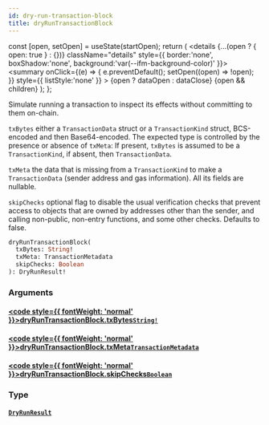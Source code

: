```yaml
---
id: dry-run-transaction-block
title: dryRunTransactionBlock
---
```









  const [open, setOpen] = useState(startOpen);
  return (
    <details {...(open ? { open: true } : {})} className="details" style={{ border:'none', boxShadow:'none', background:'var(--ifm-background-color)' }}>
      <summary
        onClick={(e) => {
          e.preventDefault();
          setOpen((open) => !open);
        }}
        style={{ listStyle:'none' }}
      >
      {open ? dataOpen : dataClose}
      </summary>
      {open && children}
    </details>
  );
};








Simulate running a transaction to inspect its effects without
committing to them on-chain.

`txBytes` either a `TransactionData` struct or a `TransactionKind`
struct, BCS-encoded and then Base64-encoded.  The expected
type is controlled by the presence or absence of `txMeta`: If
present, `txBytes` is assumed to be a `TransactionKind`, if
absent, then `TransactionData`.

`txMeta` the data that is missing from a `TransactionKind` to make
a `TransactionData` (sender address and gas information).  All
its fields are nullable.

`skipChecks` optional flag to disable the usual verification
checks that prevent access to objects that are owned by
addresses other than the sender, and calling non-public,
non-entry functions, and some other checks.  Defaults to false.


```graphql
dryRunTransactionBlock(
  txBytes: String!
  txMeta: TransactionMetadata
  skipChecks: Boolean
): DryRunResult!
```




### Arguments

#### [<code style={{ fontWeight: 'normal' }}>dryRunTransactionBlock.<b>txBytes</b></code>](#)<Bullet />[`String!`](/references/sui-api/sui-graphql/reference/scalars/string) <Badge class="badge badge--secondary" text="non-null"/> <Badge class="badge badge--secondary" text="scalar"/> 
> 
> 
> 
> 

#### [<code style={{ fontWeight: 'normal' }}>dryRunTransactionBlock.<b>txMeta</b></code>](#)<Bullet />[`TransactionMetadata`](/references/sui-api/sui-graphql/reference/inputs/transaction-metadata) <Badge class="badge badge--secondary" text="input"/> 
> 
> 
> 
> 

#### [<code style={{ fontWeight: 'normal' }}>dryRunTransactionBlock.<b>skipChecks</b></code>](#)<Bullet />[`Boolean`](/references/sui-api/sui-graphql/reference/scalars/boolean) <Badge class="badge badge--secondary" text="scalar"/> 
> 
> 
> 
> 

### Type

#### [`DryRunResult`](/references/sui-api/sui-graphql/reference/objects/dry-run-result) <Badge class="badge badge--secondary" text="object"/> 
> 
> 
> 
> 



